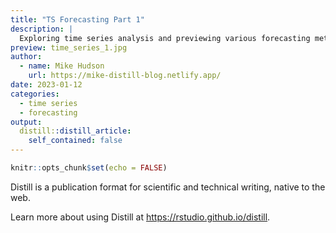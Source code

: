 ```yaml
---
title: "TS Forecasting Part 1"
description: |
  Exploring time series analysis and previewing various forecasting methods.
preview: time_series_1.jpg
author:
  - name: Mike Hudson
    url: https://mike-distill-blog.netlify.app/
date: 2023-01-12
categories:
  - time series
  - forecasting
output:
  distill::distill_article:
    self_contained: false
---
```



```r
knitr::opts_chunk$set(echo = FALSE)
```

Distill is a publication format for scientific and technical writing, native to the web.

Learn more about using Distill at <https://rstudio.github.io/distill>.


